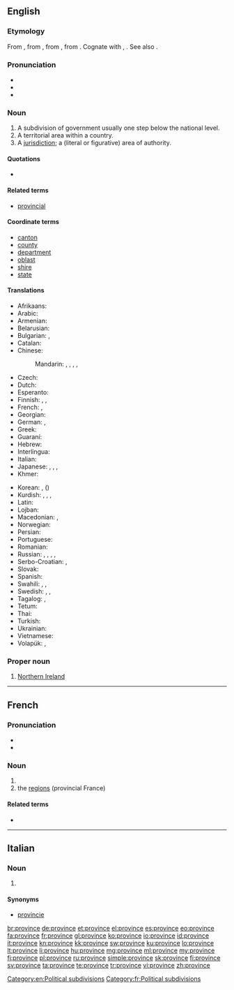 ==English==
{{wikipedia}}

===Etymology===
From {{etyl|enm|en}} {{term|provynce|lang=enm}}, from {{etyl|fro|en}} {{term/t|fro|*province}}, from {{etyl|la|en}} {{term/t|la|prōvincia||territory brought under Roman domination; official duty, office, charge, province}}, from {{etyl|ine-pro|en}} {{term/t|ine-pro|*prōw-||right judge, master}}. Cognate with {{etyl|got|-}} {{term|𐍆𐍂𐌰𐌿𐌾𐌰||lord, master|tr=frauja|lang=got}}, {{etyl|ang|-}} {{term/t|ang|frēa||ruler, lord, king, master}}. See also {{l|en|frow}}.

===Pronunciation===
* {{IPA|/ˈpɹɒvins/}}
* {{audio|en-us-province.ogg|Audio (US)}}
* {{rhymes|ɪns}}

===Noun===
{{en-noun}}

# A subdivision of government usually one step below the national level.
# A territorial area within a country.
# A [[jurisdiction]]; a (literal or figurative) area of authority.

====Quotations====
* {{seeCites}}

====Related terms====
* [[provincial]]

====Coordinate terms====
* [[canton]]
* [[county]]
* [[department]]
* [[oblast]]
* [[shire]]
* [[state]]

====Translations====
{{trans-top|A subdivision of government usually one step below the national level}}
* Afrikaans: {{t|af|provinsie}}
* Arabic: {{t|ar|ولاية|f|tr=wilaaya}}
* Armenian: {{t|hy|նահանգ|tr=nahang}}
* Belarusian: {{t|be|вобласць|f|tr=vóblasc’}}
* Bulgarian: {{t|bg|провинция|f|tr=provincija}}, {{t+|bg|област|f|tr=oblast}}
* Catalan: {{t|ca|província|f}}
* Chinese:
*: Mandarin: {{t+|cmn|省份|tr=shěngfèn|sc=Hani}}, {{t+|cmn|省|tr=shěng|sc=Hani}}, {{qualifier|Japanese prefecture}} {{t+|cmn|縣|sc=Hani}}, {{t+|cmn|县|tr=xiàn|sc=Hani}}, {{qualifier|state}} {{t+|cmn|州|tr=zhōu|sc=Hani}}
* Czech: {{t|cs|provincie|f}}
* Dutch: {{t+|nl|provincie|f}}
* Esperanto: {{t|eo|provinco}}
* Finnish: {{t+|fi|provinssi}}, {{t+|fi|maakunta}}, {{t+|fi|lääni}}
* French: {{t+|fr|province|f}}, {{qualifier|state}} {{t+|fr|état|m}}
* Georgian: {{t|ka|მხარე|tr=mxare|sc=Geor}}
* German: {{t+|de|Provinz|f}}, {{t+|de|Land|n}}
* Greek: {{t+|el|επαρχία|f|tr=eparchía}}
* Guaraní: {{t|gn|okára}}
* Hebrew: {{t|he|פרובינציה|tr=províntsya}}
* Interlingua: {{t|ia|provincia}}
* Italian: {{t+|it|provincia|f}}
* Japanese: {{qualifier|prefecture}} {{t+|ja|県|tr=けん, ken}}, {{qualifier|region}} {{t+|ja|地方|tr=ちほう, chihō}}, {{qualifier|state, province}} {{t+|ja|州|tr=しゅう, shū}}, {{qualifier|Chinese province}} {{t+|ja|省|tr=しょう, shō}}
* Khmer: {{t+|km|ខេត្ត|tr=kait}}
{{trans-mid}}
* Korean: {{t+|ko|성|sc=Hang|tr=seong}}, ({{t+|ko|省}})
* Kurdish: {{t+|ku|parêzgeh|f}}, {{t+|ku|wîlayet|f}}, {{t+|ku|eyalet|f}}, {{t+|ku|mihafize|f}}
* Latin: {{t+|la|provincia}}
* Lojban: {{t|jbo|gugypau}}
* Macedonian: {{t|mk|покраина|f|tr=pokráina|sc=Cyrl}}, {{t|mk|провинција|f|tr=províncija|sc=Cyrl}} 
* Norwegian: {{t|no|provins|m}}
* Persian: {{t+|fa|استان|sc=fa-Arab}}
* Portuguese: {{t+|pt|província|f}}
* Romanian: {{t+|ro|provincie}}
* Russian: {{qualifier|Russian oblast}} {{t+|ru|область|f|tr=óblast’}}, {{qualifier|Russian krai}} {{t+|ru|край|m|tr=kraj}}, {{qualifier|province}} {{t+|ru|провинция|tr=províncija}}, {{qualifier|state}} {{t+|ru|штат|m|tr=štat}}, {{qualifier|prefecture}} {{t+|ru|префектура|f|tr=prefektúra}}
* Serbo-Croatian: {{t|sh|паланка|tr=palanka|sc=Cyrl}}, {{t|sh|област|tr=oblast|sc=Cyrl}}
* Slovak: {{t|sk|oblasť|f}}
* Spanish: {{t+|es|provincia|f}}
* Swahili: {{t+|sw|mkoa}}, {{t+|sw|jimbo}}, {{t+|sw|jimbo}}
* Swedish: {{t+|sv|provins|c}}, {{t+|sv|län|n}}, {{t+|sv|landskap|n}}
* Tagalog: {{t|tl|probinsiya}}, {{t+|tl|lalawigan}}
* Tetum: {{t|tet|provínsia}}
* Thai: {{t+|th|จังหวัด|sc=Thai}}
* Turkish: {{t+|tr|il}}
* Ukrainian: {{t|uk|область|f|tr=óblast’}}
* Vietnamese: {{t+|vi|tỉnh}}
* Volapük: {{t+|vo|provin}}, {{qualifier|older word, obsolete}} {{t|vo|plovin}}
{{trans-bottom}}

===Proper noun===
{{en-proper noun|head=the province}}

# {{context|British|lang=en}} [[Northern Ireland]]

[[Category:en:Political subdivisions]]

----

==French==

===Pronunciation===
* {{audio|Fr-province.ogg|audio}}
* {{IPA|/pʁɔ.vɛ̃s/|lang=fr}}

===Noun===
{{fr-noun|f}}

# {{l|en|province}}
# the [[regions]] (provincial France)

====Related terms====
* {{l|fr|provincial}}

[[Category:fr:Political subdivisions]]

----

==Italian==

===Noun===
{{head|it|plural}} {{f-p}}

# {{plural of|provincia|lang=it|nocat=1}}

====Synonyms====
* [[provincie]]

[[br:province]]
[[de:province]]
[[et:province]]
[[el:province]]
[[es:province]]
[[eo:province]]
[[fa:province]]
[[fr:province]]
[[gl:province]]
[[ko:province]]
[[io:province]]
[[id:province]]
[[it:province]]
[[kn:province]]
[[kk:province]]
[[sw:province]]
[[ku:province]]
[[lo:province]]
[[lt:province]]
[[li:province]]
[[hu:province]]
[[mg:province]]
[[ml:province]]
[[my:province]]
[[fj:province]]
[[pl:province]]
[[ru:province]]
[[simple:province]]
[[sk:province]]
[[fi:province]]
[[sv:province]]
[[ta:province]]
[[te:province]]
[[tr:province]]
[[vi:province]]
[[zh:province]]